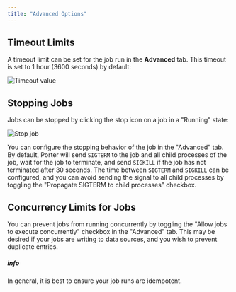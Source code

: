 ```yaml
---
title: "Advanced Options"
---
```


## Timeout Limits[](#timeout-limits "Direct link to heading")

A timeout limit can be set for the job run in the **Advanced** tab. This timeout is set to 1 hour (3600 seconds) by default:

![Timeout value](https://imagedelivery.net/l4LYM_vOYKe7O1NCT_Nc_g/206ec181-83dd-4888-6d89-6e92f6ae2000/large "Job timeout value")

## Stopping Jobs[](#stopping-jobs "Direct link to heading")

Jobs can be stopped by clicking the stop icon on a job in a "Running" state:

![Stop job](https://imagedelivery.net/l4LYM_vOYKe7O1NCT_Nc_g/e3806c4b-1e8f-44db-1824-983092365700/large "Screen Shot 2021-05-14 at 2 28 27 PM")

You can configure the stopping behavior of the job in the "Advanced" tab. By default, Porter will send `SIGTERM` to the job and all child processes of the job, wait for the job to terminate, and send `SIGKILL` if the job has not terminated after 30 seconds. The time between `SIGTERM` and `SIGKILL` can be configured, and you can avoid sending the signal to all child processes by toggling the "Propagate SIGTERM to child processes" checkbox.

## Concurrency Limits for Jobs[](#concurrency-limits-for-jobs "Direct link to heading")

You can prevent jobs from running concurrently by toggling the "Allow jobs to execute concurrently" checkbox in the "Advanced" tab. This may be desired if your jobs are writing to data sources, and you wish to prevent duplicate entries.

##### info

In general, it is best to ensure your job runs are idempotent.